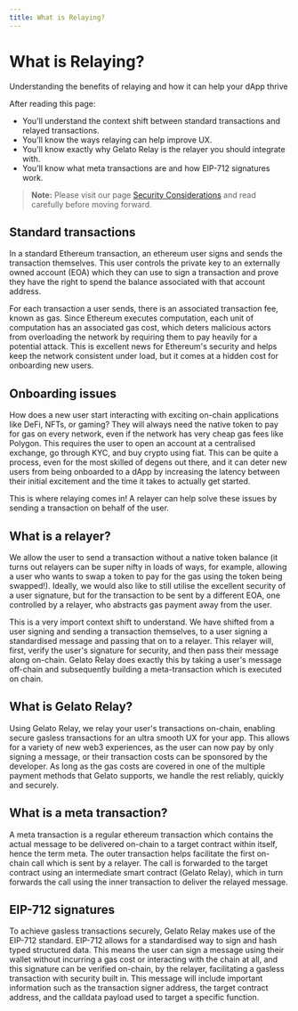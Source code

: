 ```yaml
---
title: What is Relaying?
---
```


# What is Relaying?

Understanding the benefits of relaying and how it can help your dApp thrive

After reading this page:

- You'll understand the context shift between standard transactions and relayed transactions.
- You'll know the ways relaying can help improve UX.
- You'll know exactly why Gelato Relay is the relayer you should integrate with.
- You'll know what meta transactions are and how EIP-712 signatures work.

> **Note:** Please visit our page [Security Considerations](/relay/security) and read carefully before moving forward.

## Standard transactions

In a standard Ethereum transaction, an ethereum user signs and sends the transaction themselves. This user controls the private key to an externally owned account (EOA) which they can use to sign a transaction and prove they have the right to spend the balance associated with that account address.

For each transaction a user sends, there is an associated transaction fee, known as gas. Since Ethereum executes computation, each unit of computation has an associated gas cost, which deters malicious actors from overloading the network by requiring them to pay heavily for a potential attack. This is excellent news for Ethereum's security and helps keep the network consistent under load, but it comes at a hidden cost for onboarding new users.

## Onboarding issues

How does a new user start interacting with exciting on-chain applications like DeFi, NFTs, or gaming? They will always need the native token to pay for gas on every network, even if the network has very cheap gas fees like Polygon. This requires the user to open an account at a centralised exchange, go through KYC, and buy crypto using fiat. This can be quite a process, even for the most skilled of degens out there, and it can deter new users from being onboarded to a dApp by increasing the latency between their initial excitement and the time it takes to actually get started.

This is where relaying comes in! A relayer can help solve these issues by sending a transaction on behalf of the user.

## What is a relayer?

We allow the user to send a transaction without a native token balance (it turns out relayers can be super nifty in loads of ways, for example, allowing a user who wants to swap a token to pay for the gas using the token being swapped!). Ideally, we would also like to still utilise the excellent security of a user signature, but for the transaction to be sent by a different EOA, one controlled by a relayer, who abstracts gas payment away from the user.

This is a very import context shift to understand. We have shifted from a user signing and sending a transaction themselves, to a user signing a standardised message and passing that on to a relayer. This relayer will, first, verify the user's signature for security, and then pass their message along on-chain. Gelato Relay does exactly this by taking a user's message off-chain and subsequently building a meta-transaction which is executed on chain.

## What is Gelato Relay?

Using Gelato Relay, we relay your user's transactions on-chain, enabling secure gasless transactions for an ultra smooth UX for your app. This allows for a variety of new web3 experiences, as the user can now pay by only signing a message, or their transaction costs can be sponsored by the developer. As long as the gas costs are covered in one of the multiple payment methods that Gelato supports, we handle the rest reliably, quickly and securely.

## What is a meta transaction?

A meta transaction is a regular ethereum transaction which contains the actual message to be delivered on-chain to a target contract within itself, hence the term meta. The outer transaction helps facilitate the first on-chain call which is sent by a relayer. The call is forwarded to the target contract using an intermediate smart contract (Gelato Relay), which in turn forwards the call using the inner transaction to deliver the relayed message.

## EIP-712 signatures

To achieve gasless transactions securely, Gelato Relay makes use of the EIP-712 standard. EIP-712 allows for a standardised way to sign and hash typed structured data. This means the user can sign a message using their wallet without incurring a gas cost or interacting with the chain at all, and this signature can be verified on-chain, by the relayer, facilitating a gasless transaction with security built in. This message will include important information such as the transaction signer address, the target contract address, and the calldata payload used to target a specific function.